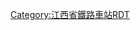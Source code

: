 {{Routemap
| title = 乐化站
| inline = <includeonly>yes</includeonly>
| map = 
\\\\\\\\\\\\\\\
\\\\\\\\\\\CONTg\CONTg\\\~~{{BSsplit|[[昌九城际铁路]]|{{站|永修}}（[[模板:九江铁路车站RDT/永修站|图]]）、[[九江站]]方向}}
\\\\\\\\\\\STRg\STRf\\\
\\\\\\\\\\\STR\STR!~STRc2\LSTR3+1\\
\\\\\\\\\\\STR!~STRc2\KRZ3+1o\STRc4\\
\\\\\\\\\\STRc2\KRZ3+1o\STR!~STRc4\\\
\\\\\\\\\STRc2\STR3+1\STR!~STRc4\STR\\\
\\\\\\\\STRc2\STR3+1\STRc4\STR\STR\\\
\\\\\\\STRc2\STR3+1\STRc4\\STR\STR!~STRc2\LSTR3+1\\
\\\\\\STRc2\STR3+1\STRc4\\\STR!~STRc2\KRZ3+1o\STRc4\\
\\\\\STRc2\STR3+1\STRc4\\\STRc2\KRZ3+1o\STR!~STRc4\\STRc2\LSTR3+1
\\CONTg\CONTg\STRc2\ABZ1+3f\STRc4\\\STRc2\STR3+1\STR!~STRc4\STR\\STR+1\STRc4~~{{BSsplit|[[京九铁路]]|{{站|新祺周}}（[[t:南昌市铁路车站RDT/新祺周站|图]]）、[[北京西站]]方向}}
\\STRg\STRf\STR+1\ABZg2!~STRc4\STRc3\\STRc2\STR3+1\STRc4\STR\STR\\STR\
\\STR\STR!~STRc2\ABZg3\STR!~STRc1\STR+4\STRc2\STR3+1\STRc4\\STR\STR\\STR\
\\ABZg2\ABZg+1!~STRc3\STR!~STRc4\STR\ENDEe!~STRc2\STR3+1\STRc4\\\STR\STR\\STR\
\\STR!~STRc1\ABZg+4\STR\STR!~STRc2\ABZ1+3f\STRc4\\\\STR\STR\\STR\
\\STR\ABZg2\STR!~STRc3\ABZg+1\STR!~STRc4\\\\\STR\STR\\STR\
\\STR!~STRc2\ABZg3!~STRc1\KRZ2+4\ABZg3\STR\\\\\STR\STR\\STR\
\\ABZg+1\STR!~STRc4\ABZg+1\ABZ2+4g\STR2!~STRc3\STRc3\\\\STR\STR\\STR\
\\STR\ABZg2\ABZg2!~STRc3\STRc13\ABZ4+2f!~STRc1\ABZ4+2f!~STRc3\STRc3\\\STR\STR\\STR\
\ENDEa\STR\STR!~STRc1\ABZg+4!~STRc1\STR+4\STR!~STRc1\ABZg+4!~STRc1\STR+4\\\STR\STR\\STR\
\STR!~STRc2\ABZg3\STR\STR\STR\STR\ABZg2\STR!~STRc3\\\STR!~STRc2\ABZg3\\STR\
\ABZg+1\STR!~STRc4\STR\STR\STR\STR\STR!~STRc1\ABZg+4\\\ABZg+1\STR!~STRc4\\STR\
\STR\STR\STR\STR\STR\STR\STR\STR\\\ABZg2\STR!~STRc3\\STR\
\STR\STR\STR\STR\STR\STR\STR\STR\\\STR!~STRc1\ABZg+4\\STR2\STRc3
\STR\STR\STR\STR\STR\STR\STR\STR\\ENDEa!~STRc2\ABZg3\ABZg2\STRc3\STRc1\LSTR2+4
\STR\STR\STR\STR\STR\STR\STR\STR\\ABZg+1\STR!~STRc4\STR!~STRc1\STR+4\\
\STR\STR\STR\STR\STR\STR\STR\STR\\STR\STR\STR\STR\\
\STR\STR\STR\STR\STR\STR\STR\STR\\STR\STR\STR\STR\\
\STR\STR\STR\STR\STR\STR\STR\STR\\STR\STR\STR\STR\\
MASK\STR+BSr\STR\STR\STR\STR\STR\STR\STR\MASK\STR\STR\STR\STR\MASK\MASK
MASK\STR+BSr\STR\STR\STR\STR\STR\STR\STR\MASK\STR\STR\STR\STR\MASK\MASK
MASK\STR+BSr\STR\STR\STR\STR\STR\STR\STR\MASK\STR\STR\STR\STR\MASK\MASK
MASK\STR+BSr\STR\STR\STR\STR\STR\STR\STR\MASK\STR\STR\STR\STR\MASK\MASK
MASK\STR+BSr\STR\STR\STR\STR\STR\STR\STR\MASK\STR\STR\STR\STR\MASK\MASK
MASK\STR+BSr\STR\STR\STR\STR\STR\STR\STR\MASK\STR\STR\STR\STR\MASK\MASK
MASK\STR+BSr\STR\STR\STR\STR\STR\STR\STR\MASK\STR\STR\STR\STR\MASK\MASK
\STR\STR\STR\STR\STR\STR\STR\STR\\STR\STR\STR\STR\\
\STR\STR\STR\STR!~STRc2\STR3\STR\STR\STR\\STR\STR\STR\STR\\
exENDEa\STR\STR\STR\ABZg+1\STRc4\STR\STR!~STRc2\STR3\\ABZg2\STR!~STRc3\STR!~STRc2\ABZg3\\
ENDExa\STR\STR\STR!~STRc2\ABZg3\\STR!~STRc2\ABZ3+1g\STRc4\\STR!~STRc1\ABZg+4\ABZg+1\STR!~STRc4\\
STR2\ABZg2!~STRc3\STR!~STRc3\ABZg+1\STR!~STRc4\STRc2\ABZ3+1g\STRc4\\\STR\STR\STR\STR\\
STRc1\ABZg+4!~STRc1\ABZg+4!~STRc2\ABZg3\STR!~STRc2\ABZ1+3f\STRc4\\\\STR!~STRc2\ABZg3\ABZg2\STR!~STRc3\\
\STR\ABZg+1\STR!~STRc4\ABZg+1\STR!~STRc4\\\\STRc2\ABZ3+1g\STR!~STRc4\STR!~STRc1\ABZ2+4g\STRc3\
\STR!~STRc2\ABZg3\STR\STR\ENDEe\\\STRc2\STR3+1\STRc4\STR\STR\STRc1\STR+4\
\ABZg+1\STR!~STRc4\STR\STR\\\STRc2\STR3+1\STRc4\\STR\STR\\STR\
STRc2\ABZg3\STR\STR\STR\\\STR+1\STRc4\\\STR\STR\\STR\
STR+1\STR!~STRc4\STR\STR\STR\\\STR\\\\STR\STR\\STR\
LSTR\STR\STR\STR\STR\\\STR\\\\STR\STR\\STR\
STRc2\STR3\ABZg2\STR!~STRc3\STR\\\STR\\\\STR\STR\\STR\
LSTR3+1\STRc4\STR!~STRc1\ABZg+4!~STRc2\ABZg3\\\STR\\\\STR\STR\\STR\
\\STR\ABZg+1\STR!~STRc4\\\STR\\\\STR\STR\\STR\
\\STR\ABZg2\STR!~STRc3\\\STR\\\\STR\STR\\STR\
\\STR!~STRc2\ABZg3!~STRc1\ABZg+4\\\STR\\\\STR\STR\\STR\
\\ABZg+1\STR!~STRc4\STR\\\STR\\\\STR\STR\\STR\
\\STRg\STRf\STR2\STRc3\\STRg\\\\STR\STR\\STR\
\\CONTf\CONTf\STRc1\STR2+4\STRc3\STR2\STRc3\\\STR\STR\\STRf\~~{{BSsplit|[[南昌西环铁路]]|{{站|生米}}、[[向塘站]]方向}}
\\\\\STRc1\STR2+4\STRc13\STR2+4\STRc3\\STR\STR\\STR\
\\\\\\STRc1\STR2+4\STRc13\STR2+4\STRc3\STR\STR\\STR\
\\\\\\\STRc1\STR2+4\STRc13\STR2+4\STR!~STRc3\STR\\STR\
\\\\\\\\STRc1\STR2+4\STRc13\KRZ2+4o\STR!~STRc3\\STR\
\\\\\\\\\STRc1\STR2+4\STR!~STRc13\KRZ2+4o\STRc3\STR2\STRc3
\\\\\\\\\\STRc1\KRZ2+4o\STR!~STRc13\CONT4\STRc1\CONT4~~{{BSsplit|[[昌北联络线]]来往|[[南昌北站]]（[[t:南昌市铁路车站RDT/南昌北站|图]]）}}
\\\\\\\\\\\STR!~STRc1\KRZ2+4o\STRc3\\
\\\\\\\\\\\STR\STR!~STRc1\CONT4\\~~{{BSsplit|[[京九铁路]]|南昌北站、[[常平站]]方向}}
\\\\\\\\\\\STRg\STRf\\\
\\\\\\\\\\\CONTf\CONTf\\\~~{{BSsplit|[[昌九城际铁路]]|[[南昌西站]]（[[t:南昌市铁路车站RDT/南昌西站|图]]）方向}}
\\\\\\\\\\\\\\\
|bottom={{navbar|乐化站RDT}}
}}<noinclude>

{{Rdt intro|[[乐化站]]}}

[[Category:江西省鐵路車站RDT]]

</noinclude>